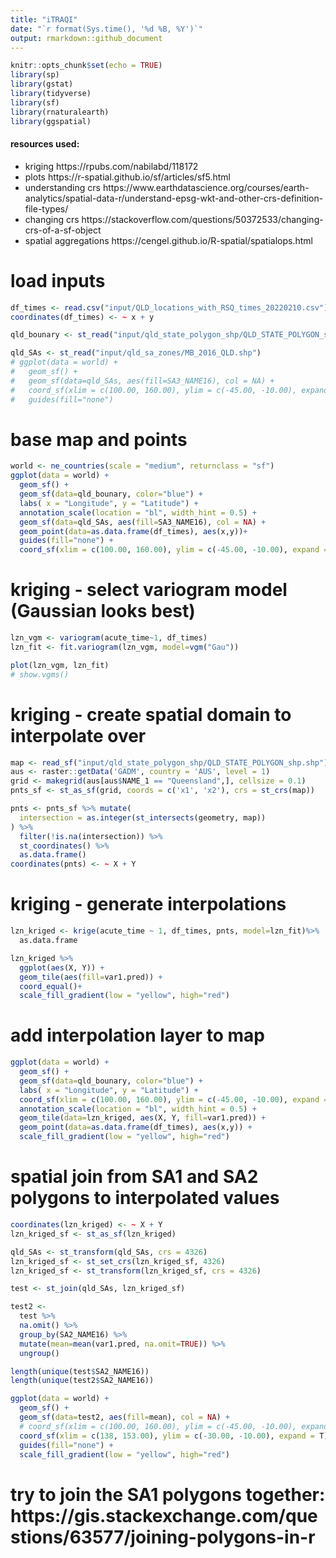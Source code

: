 ```yaml
---
title: "iTRAQI"
date: "`r format(Sys.time(), '%d %B, %Y')`"
output: rmarkdown::github_document
---
```


```r
knitr::opts_chunk$set(echo = TRUE)
library(sp)
library(gstat)
library(tidyverse)
library(sf)
library(rnaturalearth)
library(ggspatial)
```

#### resources used:
* kriging https://rpubs.com/nabilabd/118172
* plots https://r-spatial.github.io/sf/articles/sf5.html
* understanding crs https://www.earthdatascience.org/courses/earth-analytics/spatial-data-r/understand-epsg-wkt-and-other-crs-definition-file-types/
* changing crs https://stackoverflow.com/questions/50372533/changing-crs-of-a-sf-object
* spatial aggregations https://cengel.github.io/R-spatial/spatialops.html

# load inputs
```r
df_times <- read.csv("input/QLD_locations_with_RSQ_times_20220210.csv")
coordinates(df_times) <- ~ x + y

qld_bounary <- st_read("input/qld_state_polygon_shp/QLD_STATE_POLYGON_shp.shp")

qld_SAs <- st_read("input/qld_sa_zones/MB_2016_QLD.shp")
# ggplot(data = world) +
#   geom_sf() +
#   geom_sf(data=qld_SAs, aes(fill=SA3_NAME16), col = NA) +
#   coord_sf(xlim = c(100.00, 160.00), ylim = c(-45.00, -10.00), expand = T) + 
#   guides(fill="none")

```

# base map and points
```r
world <- ne_countries(scale = "medium", returnclass = "sf")
ggplot(data = world) +
  geom_sf() +
  geom_sf(data=qld_bounary, color="blue") +
  labs( x = "Longitude", y = "Latitude") +
  annotation_scale(location = "bl", width_hint = 0.5) +
  geom_sf(data=qld_SAs, aes(fill=SA3_NAME16), col = NA) +
  geom_point(data=as.data.frame(df_times), aes(x,y))+ 
  guides(fill="none") +
  coord_sf(xlim = c(100.00, 160.00), ylim = c(-45.00, -10.00), expand = T)

```

# kriging - select variogram model (Gaussian looks best)
```r
lzn_vgm <- variogram(acute_time~1, df_times)
lzn_fit <- fit.variogram(lzn_vgm, model=vgm("Gau"))

plot(lzn_vgm, lzn_fit)
# show.vgms()
```

# kriging - create spatial domain to interpolate over
```r
map <- read_sf("input/qld_state_polygon_shp/QLD_STATE_POLYGON_shp.shp")
aus <- raster::getData('GADM', country = 'AUS', level = 1)
grid <- makegrid(aus[aus$NAME_1 == "Queensland",], cellsize = 0.1)
pnts_sf <- st_as_sf(grid, coords = c('x1', 'x2'), crs = st_crs(map))

pnts <- pnts_sf %>% mutate(
  intersection = as.integer(st_intersects(geometry, map))
) %>%
  filter(!is.na(intersection)) %>%
  st_coordinates() %>% 
  as.data.frame()
coordinates(pnts) <- ~ X + Y

```

# kriging - generate interpolations
```r
lzn_kriged <- krige(acute_time ~ 1, df_times, pnts, model=lzn_fit)%>%
  as.data.frame

lzn_kriged %>%
  ggplot(aes(X, Y)) + 
  geom_tile(aes(fill=var1.pred)) + 
  coord_equal()+
  scale_fill_gradient(low = "yellow", high="red")

```

# add interpolation layer to map
```r
ggplot(data = world) +
  geom_sf() +
  geom_sf(data=qld_bounary, color="blue") +
  labs( x = "Longitude", y = "Latitude") +
  coord_sf(xlim = c(100.00, 160.00), ylim = c(-45.00, -10.00), expand = T) +
  annotation_scale(location = "bl", width_hint = 0.5) +
  geom_tile(data=lzn_kriged, aes(X, Y, fill=var1.pred)) +
  geom_point(data=as.data.frame(df_times), aes(x,y)) +
  scale_fill_gradient(low = "yellow", high="red")

```


# spatial join from SA1 and SA2 polygons to interpolated values

```r
coordinates(lzn_kriged) <- ~ X + Y
lzn_kriged_sf <- st_as_sf(lzn_kriged)

qld_SAs <- st_transform(qld_SAs, crs = 4326)
lzn_kriged_sf <- st_set_crs(lzn_kriged_sf, 4326)
lzn_kriged_sf <- st_transform(lzn_kriged_sf, crs = 4326)

test <- st_join(qld_SAs, lzn_kriged_sf)

test2 <- 
  test %>% 
  na.omit() %>%
  group_by(SA2_NAME16) %>%
  mutate(mean=mean(var1.pred, na.omit=TRUE)) %>% 
  ungroup()

length(unique(test$SA2_NAME16))
length(unique(test2$SA2_NAME16))

ggplot(data = world) +
  geom_sf() +
  geom_sf(data=test2, aes(fill=mean), col = NA) +
  # coord_sf(xlim = c(100.00, 160.00), ylim = c(-45.00, -10.00), expand = T) +
  coord_sf(xlim = c(138, 153.00), ylim = c(-30.00, -10.00), expand = T) +
  guides(fill="none") +
  scale_fill_gradient(low = "yellow", high="red")

```

# try to join the SA1 polygons together: https://gis.stackexchange.com/questions/63577/joining-polygons-in-r
```r



```
